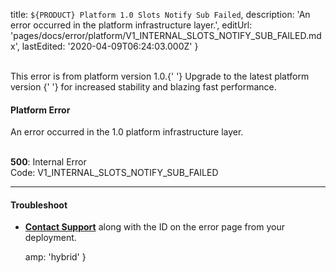 
  title: `${PRODUCT} Platform 1.0 Slots Notify Sub Failed`,
  description: 'An error occurred in the platform infrastructure layer.',
  editUrl: 'pages/docs/error/platform/V1_INTERNAL_SLOTS_NOTIFY_SUB_FAILED.mdx',
  lastEdited: '2020-04-09T06:24:03.000Z'
}

<br />

<Note type="warning">
  This error is from <ProductName /> platform version 1.0.{' '}
  <Link href="https://zeit.co/guides/migrate-to-zeit-now">
    Upgrade to the latest platform version
  </Link>{' '}
  for increased stability and blazing fast performance.
</Note>

#### Platform Error

An error occurred in the <ProductName /> 1.0 platform infrastructure layer.

<br />

<Note label={false}>
  <b>500</b>: Internal Error
  <br />
  Code: <InlineCode>V1_INTERNAL_SLOTS_NOTIFY_SUB_FAILED</InlineCode>
</Note>

---

#### Troubleshoot

- **[Contact Support](mailto:support@zeit.co)** along with the ID on the error page from your deployment.


  amp: 'hybrid'
}
